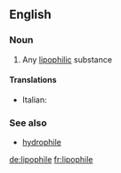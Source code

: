 ==English==

===Noun===
{{en-noun}}

#{{chemistry}} Any [[lipophilic]] substance

====Translations====
{{top}}
* Italian: {{t-|it|lipofila|f}}
{{mid}}

{{bottom}}

===See also===
*[[hydrophile]]

[[de:lipophile]]
[[fr:lipophile]]